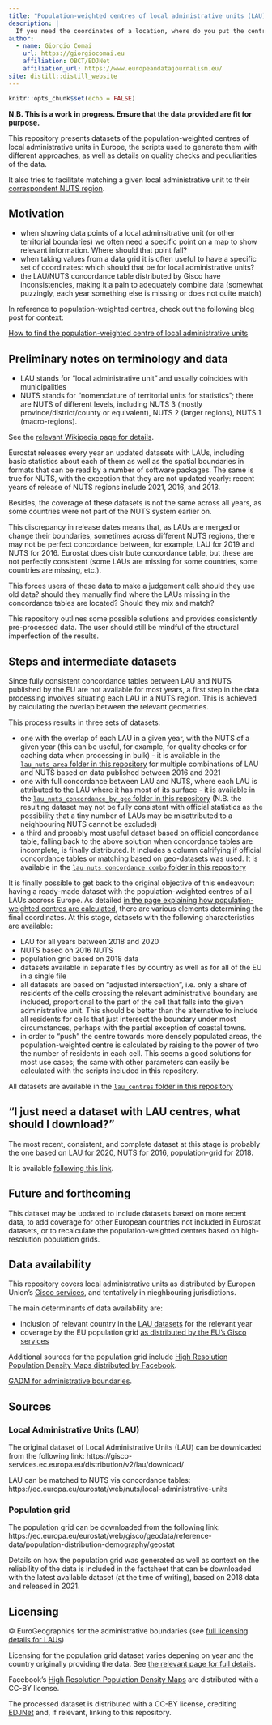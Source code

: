 ```yaml
---
title: "Population-weighted centres of local administrative units (LAU) in Europe"
description: |
  If you need the coordinates of a location, where do you put the centre?
author:
  - name: Giorgio Comai 
    url: https://giorgiocomai.eu
    affiliation: OBCT/EDJNet
    affiliation_url: https://www.europeandatajournalism.eu/
site: distill::distill_website
---
```


```r
knitr::opts_chunk$set(echo = FALSE)

```


__N.B. This is a work in progress. Ensure that the data provided are fit for purpose.__

This repository presents datasets of the population-weighted centres of local administrative units in Europe, the scripts used to generate them with different approaches, as well as details on quality checks and peculiarities of the data.

It also tries to facilitate matching a given local administrative unit to their [correspondent NUTS region](https://ec.europa.eu/eurostat/web/nuts/local-administrative-units).

## Motivation

- when showing data points of a local adminsitrative unit (or other territorial boundaries) we often need a specific point on a map to show relevant information. Where should that point fall?
- when taking values from a data grid it is often useful to have a specific set of coordinates: which should that be for local administrative units?
- the LAU/NUTS concordance table distributed by Gisco have inconsistencies, making it a pain to adequately combine data (somewhat puzzingly, each year something else is missing or does not quite match)

In reference to population-weighted centres, check out the following blog post for context:

[How to find the population-weighted centre of local administrative units](https://medium.com/european-data-journalism-network/how-to-find-the-population-weighted-centre-of-local-administrative-units-a0d198fc91f7)


## Preliminary notes on terminology and data

- LAU stands for "local administrative unit" and usually coincides with municipalities
- NUTS stands for "nomenclature of territorial units for statistics"; there are NUTS of different levels, including NUTS 3 (mostly province/district/county or equivalent), NUTS 2 (larger regions), NUTS 1 (macro-regions). 

See the [relevant Wikipedia page for details](https://en.wikipedia.org/wiki/Nomenclature_of_Territorial_Units_for_Statistics).

Eurostat releases every year an updated datasets with LAUs, including basic statistics about each of them as well as the spatial boundaries in formats that can be read by a number of software packages. The same is true for NUTS, with the exception that they are not updated yearly: recent years of release of NUTS regions include 2021, 2016, and 2013.

Besides, the coverage of these datasets is not the same across all years, as some countries were not part of the NUTS system earlier on.


This discrepancy in release dates means that, as LAUs are merged or change their boundaries, sometimes across different NUTS regions, there may not be perfect concordance between, for example, LAU for 2019 and NUTS for 2016. Eurostat does distribute concordance table, but these are not perfectly consistent (some LAUs are missing for some countries, some countries are missing, etc.).


This forces users of these data to make a judgement call: should they use old data? should they manually find where the LAUs missing in the concordance tables are located? Should they mix and match?

This repository outlines some possible solutions and provides consistently pre-processed data. The user should still be mindful of the structural imperfection of the results.


## Steps and intermediate datasets

Since fully consistent concordance tables between LAU and NUTS published by the EU are not available for most years, a first step in the data processing involves situating each LAU in a NUTS region. This is achieved by calculating the overlap between the relevant geometries. 

This process results in three sets of datasets:

- one with the overlap of each LAU in a given year, with the NUTS of a given year (this can be useful, for example, for quality checks or for caching data when processing in bulk) - it is available in the [`lau_nuts_area` folder in this repository](https://github.com/EDJNet/lau_centres/tree/main/lau_nuts_area) for multiple combinations of LAU and NUTS based on data published between 2016 and 2021
- one with full concordance between LAU and NUTS, where each LAU is attributed to the LAU where it has most of its surface - it is available in the [`lau_nuts_concordance_by_geo` folder in this repository](https://github.com/EDJNet/lau_centres/tree/main/lau_nuts_concordance_by_geo) (N.B. the resulting dataset may not be fully consistent with official statistics as the possibility that a tiny number of LAUs may be misattributed to a neighbouring NUTS cannot be excluded)
- a third and probably most useful dataset based on official concordance table, falling back to the above solution when concordance tables are incomplete, is finally distributed. It includes a column calrifying if official concordance tables or matching based on geo-datasets was used. It is available in the [`lau_nuts_concordance_combo` folder in this repository](https://github.com/EDJNet/lau_centres/tree/main/lau_nuts_concordance_combo)


It is finally possible to get back to the original objective of this endeavour: having a ready-made dataset with the population-weighted centres of all LAUs accross Europe. As detailed [in the page explaining how population-weighted centres are calculated](how_is_this_computed.html), there are various elements determining the final coordinates. At this stage, datasets with the following characteristics are available:

- LAU for all years between 2018 and 2020
- NUTS based on 2016 NUTS
- population grid based on 2018 data
- datasets available in separate files by country as well as for all of the EU in a single file
- all datasets are based on "adjusted intersection", i.e. only a share of residents of the cells crossing the relevant administrative boundary are included, proportional to the part of the cell that falls into the given administrative unit. This should be better than the alternative to include all residents for cells that just intersect the boundary under most circumstances, perhaps with the partial exception of coastal towns.
- in order to "push" the centre towards more densely populated areas, the population-weighted centre is calculated by raising to the power of two the number of residents in each cell. This seems a good solutions for most use cases; the same with other parameters can easily be calculated with the scripts included in this repository.


All datasets are available in the [`lau_centres` folder in this repository](https://github.com/EDJNet/lau_centres/tree/main/lau_centres)


## "I just need a dataset with LAU centres, what should I download?"

The most recent, consistent, and complete dataset at this stage is probably the one based on LAU for 2020, NUTS for 2016, population-grid for 2018. 

It is available [following this link](https://github.com/EDJNet/lau_centres/tree/main/lau_centres/lau_2018_nuts_2016_pop_2018_p_2_adjusted_intersection_eu/lau_2018_nuts_2016_pop_2018_p_2_adjusted_intersection.csv).


## Future and forthcoming

This dataset may be updated to include datasets based on more recent data, to add coverage for other European countries not included in Eurostat datasets, or to recalculate the population-weighted centres based on high-resolution population grids.



## Data availability

This repository covers local administrative units as distributed by Europen Union's [Gisco services](https://gisco-services.ec.europa.eu/distribution/v2/lau/download/), and tentatively in nieghbouring jurisdictions.

The main determinants of data availability are:

- inclusion of relevant country in the [LAU datasets](https://gisco-services.ec.europa.eu/distribution/v2/lau/download/) for the relevant year
- coverage by the EU population grid [as distributed by the EU's Gisco services](https://ec.europa.eu/eurostat/web/gisco/geodata/reference-data/population-distribution-demography/geostat)


Additional sources for the population grid include [High Resolution Population Density Maps distributed by Facebook](https://data.humdata.org/organization/facebook).

[GADM for administrative boundaries](https://gadm.org/).



## Sources

### Local Administrative Units (LAU)

The original dataset of Local Administrative Units (LAU) can be downloaded from the following link:
https://gisco-services.ec.europa.eu/distribution/v2/lau/download/

LAU can be matched to NUTS via concordance tables:
https://ec.europa.eu/eurostat/web/nuts/local-administrative-units

### Population grid

The population grid can be downloaded from the following link:
https://ec.europa.eu/eurostat/web/gisco/geodata/reference-data/population-distribution-demography/geostat

Details on how the population grid was generated as well as context on the reliability of the data is included in the factsheet that can be downloaded with the latest available dataset (at the time of writing), based on 2018 data and released in 2021.

## Licensing

© EuroGeographics for the administrative boundaries (see [full licensing details for LAUs](https://ec.europa.eu/eurostat/web/gisco/geodata/reference-data/administrative-units-statistical-units))

Licensing for the population grid dataset varies depening on year and the country originally providing the data. See [the relevant page for full details](https://ec.europa.eu/eurostat/web/gisco/geodata/reference-data/population-distribution-demography). 

Facebook's [High Resolution Population Density Maps](https://data.humdata.org/organization/facebook) are distributed with a CC-BY license.


The processed dataset is distributed with a CC-BY license, crediting [EDJNet](https://europeandatajournalism.eu/) and, if relevant, linking to this repository.




